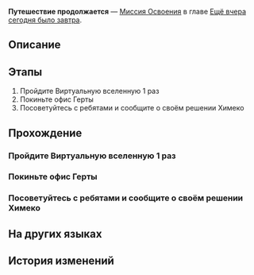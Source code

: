 {{Дополнить|Диалоги.}}
{{Миссия Инфобокс
|id              = 1000402
|Название        = 
|Изображение     = Миссия Освоения Путешествие продолжается.png
|Тип             = Миссия Освоения
|События         = 
|Глава           = Ещё вчера сегодня было завтра
|Условия         = Завершена [[Миссия Освоения]] ''[[Неисчезающие тени]]''
|Персонажи       = Первопроходец
|СтартЛокация    = [[Космическая станция «Герта»]] — [[Главная контрольная зона]]
|Локации         = Главная контрольная зона
|Предыдущая      = Неисчезающие тени
|Следующая       = Дрейф среди звёзд
|Награды         = Опыт Освоения*200; Встречи в путешествиях*4; Кредиты*10 000
}}
'''Путешествие продолжается''' — [[Миссия Освоения]] в главе [[Ещё вчера сегодня было завтра]].

==Описание==
{{Описание|Вы открываете глаза и понимаете, что всё ещё находитесь на космической станции.<br />«Когда наступит момент сделать выбор, сделай тот, о котором ты точно не будешь жалеть...»<br />Вы пока не приняли решение, или в глубине души решение уже было принято. Просто не уверены, что кто-то ещё разделяет вашу точку зрения...<br />Ничего страшного, вы можете скрыть это в глубине сердца и послушать, о чём думают окружающие...<br />Возможно ли, что ваши взгляды совпадут?}}

==Этапы==
# Пройдите Виртуальную вселенную 1 раз
# Покиньте офис Герты
# Посоветуйтесь с ребятами и сообщите о своём решении Химеко

==Прохождение==
{{Дополнить}}

===Пройдите Виртуальную вселенную 1 раз===
{{Описание миссии|локация=Главная контрольная зона|Оказывается, Герта существует не в одном экземпляре... Чем больше вы об этом думаете, тем больше смысла находите. Та Герта, с которой вы беседуете, хочет, чтобы вы прошли в её офис.<br />Похоже, Герта совместно с другими членами Общества гениев разработала Виртуальную вселенную, чтобы исследовать истины вселенной.<br />Попробуйте и вы.}}
{{Диалог Начало}}
{{Диалог Конец}}

===Покиньте офис Герты===
{{Описание миссии|локация=Главная контрольная зона|Эти слова вновь всплывают в вашей памяти: «Когда наступит момент сделать выбор, сделай тот, о котором ты точно не будешь жалеть...»<br />Вы пока не приняли решение, или в глубине души решение уже было принято. Просто не уверены, что кто-то ещё разделяет вашу точку зрения...<br />Ничего страшного, вы можете скрыть это в глубине сердца и послушать, о чём думают окружающие...<br />Возможно ли, что ваши взгляды совпадут?}}
{{Диалог Начало}}
{{Диалог Конец}}

===Посоветуйтесь с ребятами и сообщите о своём решении Химеко===
{{Диалог Начало}}
:<!--1-second delay-->
{{Диалог Конец}}

==На других языках==
{{На других языках
|en   = The Voyage Continues
|zhs  = 旅途正在继续
|zht  = 旅途正在繼續
|ja   = 旅は続く
|ko   = 계속되는 여정
|es   = La travesía continúa
|fr   = Le voyage continue
|ru   = Путешествие продолжается
|th   = การเดินทางกำลังดำเนินต่อไป
|vi   = Hành Trình Đang Tiếp Diễn
|de   = Die Reise geht weiter
|id   = Perjalanan Sedang Berlanjut
|pt   = A Viagem Continua
}}

==История изменений==
{{История изменений|2.7}}
